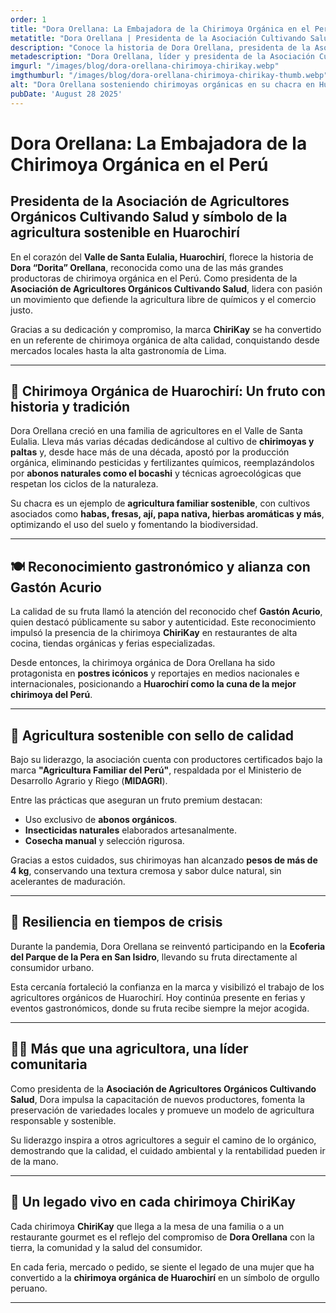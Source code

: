 ```yaml
---
order: 1
title: "Dora Orellana: La Embajadora de la Chirimoya Orgánica en el Perú"
metatitle: "Dora Orellana | Presidenta de la Asociación Cultivando Salud y Líder de la Chirimoya Orgánica ChiriKay"
description: "Conoce la historia de Dora Orellana, presidenta de la Asociación de Agricultores Orgánicos Cultivando Salud. Desde Huarochirí, lidera la producción de la chirimoya orgánica ChiriKay, reconocida por su calidad y sabor."
metadescription: "Dora Orellana, líder y presidenta de la Asociación Cultivando Salud, ha llevado la chirimoya orgánica de Huarochirí a la alta gastronomía y al reconocimiento nacional e internacional con su marca ChiriKay."
imgurl: "/images/blog/dora-orellana-chirimoya-chirikay.webp"
imgthumburl: "/images/blog/dora-orellana-chirimoya-chirikay-thumb.webp"
alt: "Dora Orellana sosteniendo chirimoyas orgánicas en su chacra en Huarochirí"
pubDate: 'August 28 2025'
---
```


# **Dora Orellana: La Embajadora de la Chirimoya Orgánica en el Perú**
## **Presidenta de la Asociación de Agricultores Orgánicos Cultivando Salud y símbolo de la agricultura sostenible en Huarochirí**

En el corazón del **Valle de Santa Eulalia, Huarochirí**, florece la historia de **Dora “Dorita” Orellana**, reconocida como una de las más grandes productoras de chirimoya orgánica en el Perú. Como presidenta de la **Asociación de Agricultores Orgánicos Cultivando Salud**, lidera con pasión un movimiento que defiende la agricultura libre de químicos y el comercio justo.  

Gracias a su dedicación y compromiso, la marca **ChiriKay** se ha convertido en un referente de chirimoya orgánica de alta calidad, conquistando desde mercados locales hasta la alta gastronomía de Lima.

---

## 🌱 **Chirimoya Orgánica de Huarochirí: Un fruto con historia y tradición**

Dora Orellana creció en una familia de agricultores en el Valle de Santa Eulalia. Lleva más varias décadas dedicándose al cultivo de **chirimoyas y paltas** y, desde hace más de una década, apostó por la producción orgánica, eliminando pesticidas y fertilizantes químicos, reemplazándolos por **abonos naturales como el bocashi** y técnicas agroecológicas que respetan los ciclos de la naturaleza.  

Su chacra es un ejemplo de **agricultura familiar sostenible**, con cultivos asociados como **habas, fresas, ají, papa nativa, hierbas aromáticas y más**, optimizando el uso del suelo y fomentando la biodiversidad.

---

## 🍽 **Reconocimiento gastronómico y alianza con Gastón Acurio**

La calidad de su fruta llamó la atención del reconocido chef **Gastón Acurio**, quien destacó públicamente su sabor y autenticidad. Este reconocimiento impulsó la presencia de la chirimoya **ChiriKay** en restaurantes de alta cocina, tiendas orgánicas y ferias especializadas.  

Desde entonces, la chirimoya orgánica de Dora Orellana ha sido protagonista en **postres icónicos** y reportajes en medios nacionales e internacionales, posicionando a **Huarochirí como la cuna de la mejor chirimoya del Perú**.

---

## 🏅 **Agricultura sostenible con sello de calidad**

Bajo su liderazgo, la asociación cuenta con productores certificados bajo la marca **"Agricultura Familiar del Perú"**, respaldada por el Ministerio de Desarrollo Agrario y Riego (**MIDAGRI**).  

Entre las prácticas que aseguran un fruto premium destacan:
- Uso exclusivo de **abonos orgánicos**.  
- **Insecticidas naturales** elaborados artesanalmente.  
- **Cosecha manual** y selección rigurosa.  

Gracias a estos cuidados, sus chirimoyas han alcanzado **pesos de más de 4 kg**, conservando una textura cremosa y sabor dulce natural, sin acelerantes de maduración.

---

## 💪 **Resiliencia en tiempos de crisis**

Durante la pandemia, Dora Orellana se reinventó participando en la **Ecoferia del Parque de la Pera en San Isidro**, llevando su fruta directamente al consumidor urbano.  

Esta cercanía fortaleció la confianza en la marca y visibilizó el trabajo de los agricultores orgánicos de Huarochirí. Hoy continúa presente en ferias y eventos gastronómicos, donde su fruta recibe siempre la mejor acogida.

---

## 👩‍🌾 **Más que una agricultora, una líder comunitaria**

Como presidenta de la **Asociación de Agricultores Orgánicos Cultivando Salud**, Dora impulsa la capacitación de nuevos productores, fomenta la preservación de variedades locales y promueve un modelo de agricultura responsable y sostenible.  

Su liderazgo inspira a otros agricultores a seguir el camino de lo orgánico, demostrando que la calidad, el cuidado ambiental y la rentabilidad pueden ir de la mano.

---

## 🍃 **Un legado vivo en cada chirimoya ChiriKay**

Cada chirimoya **ChiriKay** que llega a la mesa de una familia o a un restaurante gourmet es el reflejo del compromiso de **Dora Orellana** con la tierra, la comunidad y la salud del consumidor.  

En cada feria, mercado o pedido, se siente el legado de una mujer que ha convertido a la **chirimoya orgánica de Huarochirí** en un símbolo de orgullo peruano.

---


<NoticiasDoraOrellana />


